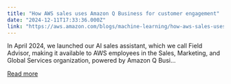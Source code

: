 ```yaml
---
title: "How AWS sales uses Amazon Q Business for customer engagement"
date: "2024-12-11T17:33:36.000Z"
link: "https://aws.amazon.com/blogs/machine-learning/how-aws-sales-uses-amazon-q-business-for-customer-engagement/"
---
```


In April 2024, we launched our AI sales assistant, which we call Field Advisor, making it available to AWS employees in the Sales, Marketing, and Global Services organization, powered by Amazon Q Busi...

[Read more](https://aws.amazon.com/blogs/machine-learning/how-aws-sales-uses-amazon-q-business-for-customer-engagement/)
